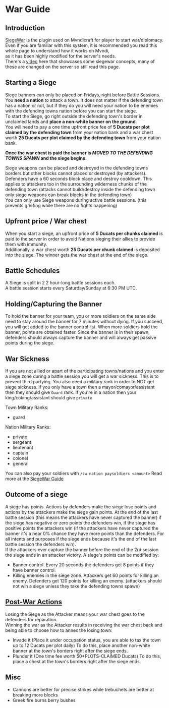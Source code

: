 # War Guide

## Introduction

[SiegeWar](https://github.com/TownyAdvanced/SiegeWar/wiki/Siege-War-User-Guide) is the plugin used on Mvndicraft for player to start war/diplomacy.<br/>
Even if you are familiar with this system, it is recommended you read this whole page to understand how it works on Mvndi,<br/>
as it has been highly modified for the server's needs.<br/>
There's a [video](https://www.youtube.com/watch?v=raiAhk2Ru5Y) here that showcases some siegewar concepts, many of these are changed on the server so still read this page.

## Starting a Siege

Siege banners can only be placed on Fridays, right before Battle Sessions.<br/>
You **need a nation** to attack a town. It does not matter if the defending town has a nation or not, but if they do you will need your nation to be enemies with the defending towns nation before you can start the siege.<br/>
To start the Siege, go right outside the defending town's border in unclaimed lands and **place a non-white banner on the ground**. <br/>
You will need to pay a one time upfront price fee of **5 Ducats per plot claimed by the defending town** from your nation bank and a war chest worth **25 Ducats per plot claimed by the defending town** from your nation bank.<br/>

**Once the war chest is paid the banner is _MOVED TO THE DEFENDING TOWNS SPAWN_ and the siege begins.**<br/>

Siege weapons can be placed and destroyed in the defending towns borders but other blocks cannot placed or destroyed (by attackers). Defenders have a 60 seconds block place and destroy cooldown. This applies to attackers too in the surrounding wilderness chunks of the defending town (attacks cannot build/destroy inside the defending town only siege weapons can break blocks in the defending town) <br/>
You can only use Siege weapons during active battle sessions. (this prevents griefing while there are no fights happening) <br/>

## Upfront price / War chest

When you start a siege, an upfront price of **5 Ducats per chunks claimed** is paid to the server in order to avoid Nations sieging their allies to provide them with immunity. <br/>
Additionally, a war chest worth **25 Ducats per chunk claimed** is deposited into the siege. The winner gets the war chest at the end of the siege. <br/>

## Battle Schedules

A Siege is split in 2 2 hour-long battle sessions each. <br/>
A battle session starts every Saturday/Sunday at 6:30 PM UTC. <br/>

## Holding/Capturing the Banner

To hold the banner for your team, you or more soldiers on the same side need to stay around the banner for 7 minutes without dying. If you succeed, you will get added to the banner control list. When more soldiers hold the banner, points are obtained faster. Since the banner is in their spawn, defenders should always capture the banner and will always get passive points during the siege.

## War Sickness
If you are not allied or apart of the participating towns/nations and you enter a siege zone during a battle session you will get a war sickness. This is to prevent third partying. You also need a military rank in order to NOT get siege sickness. If you only have a town then a mayor/comayor/assistant then they should give `Guard` rank. If you're in a nation then your king/coking/assistant should give `private`




Town Military Ranks:
- guard

Nation Military Ranks:
- private
- sergeant
- lieutenant
- captain
- colonel
- general

You can also pay your soldiers with `/sw nation paysoldiers <amount>`
Read more at the [SiegeWar Guide](https://github.com/TownyAdvanced/SiegeWar/wiki/Siege-War-User-Guide#shield-assign-military-ranks)

## Outcome of a siege

A siege has points. Actions by defenders make the siege lose points and actions by the attackers make the siege gain points. At the end of the last battle session (this means the attackers have never captured the banner) if the siege has negative or zero points the defenders win, if the siege has positive points the attackers win (if the attackers have never captured the banner it's a near 0% chance they have more points than the defenders. For all intents and purposes if the siege ends because it's the end of the last battle session the defenders win).<br/>
If the attackers ever capture the banner before the end of the 2rd session the siege ends in an attacker victory.
A siege's points can be modified by:

- Banner control. Every 20 seconds the defenders get 8 points if they have banner control.
- Killing enemies in the siege zone. Attackers get 60 points for killing an enemy. Defenders get 120 points for killing an enemy. (attackers should not win a siege unless they take the defending towns spawn)

## [Post-War Actions](https://github.com/TownyAdvanced/SiegeWar/wiki/Siege-War-User-Guide#trophy-win-siege)

Losing the Siege as the Attacker means your war chest goes to the defenders for reparation.<br/>
Winning the war as the Attacker results in receiving the war chest back and being able to choose how to annex the losing town:

- Invade it (Place it under occupation status, you are able to tax the town up to 12 Ducats per plot daily)
  To do this, place another non-white banner at the town's borders right after the siege ends.
- Plunder it (One time fee worth 50\*PLOTS-CLAIMED Ducats)
  To do this, place a chest at the town's borders right after the siege ends.

## Misc
- Cannons are better for precise strikes while trebuchets are better at breaking more blocks
- Greek fire burns berry bushes
